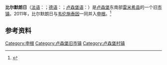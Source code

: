 {{Infobox settlement
<!-- See Template:Infobox settlement for additional fields and descriptions -->
| name                    = 比尔默朗日<br>Burmerange<br>Burmeringen
| native_name             = Boermereng
| native_name_lang        = lb<!-- ISO 639-2 code e.g. "lb" for Luxembourgish -->
| settlement_type         = 旧[[市镇_(卢森堡)|市镇]]
| image_skyline           = Burmerange.jpg
| image_alt               = 
| image_caption           = 比尔默朗日教堂
| image_shield            = Coat of arms bourmerange luxbrg.png
| shield_alt              = 
| shield_size             = 100x80px
| image_map               = Map Burmerange.PNG
| map_alt                 = 
| mapsize                 = 200px
| map_caption             = 比尔默朗日在卢森堡地图上的位置，比尔默朗日为橙色，雷米希县为深红色
| coordinates             = {{coord|3=region:LU_type:adm3rd|display=inline,title}}
| coor_pinpoint           = 
| subdivision_type        = [[世界政区索引|国家]]
| subdivision_name        = {{flag|Luxembourg}}
| subdivision_type1       = [[县_(卢森堡)|县]]
| subdivision_name1       = [[雷米希县|雷米希县]]
| subdivision_type2       = [[市镇_(卢森堡)|市镇]]
| subdivision_name2       = [[申根|申根]]
| established_title       = 
| established_date        = 
| leader_party            = 
| leader_title            = 市长
| leader_name             = {{Luxembourg commune mayor|LAU2={{{LAU2}}}}}
| unit_pref               = Metric<!-- or US or UK -->
| area_footnotes          = 
| area_total_km2          = {{Luxembourg commune area|LAU2={{{LAU2}}}}}
| area_rank               = {{Luxembourg commune area rank|LAU2={{{LAU2}}}}}
| elevation_footnotes     = 
| elevation_max_m         = {{Luxembourg commune high|LAU2={{{LAU2}}}}}
| elevation_max_rank      = {{Luxembourg commune high rank|LAU2={{{LAU2}}}}}
| elevation_min_m         = {{Luxembourg commune low|LAU2={{{LAU2}}}}}
| elevation_min_rank      = {{Luxembourg commune low rank|LAU2={{{LAU2}}}}}
| population_footnotes    = 
| population_total        = {{Luxembourg commune population|LAU2={{{LAU2}}}}}
| population_as_of        = {{Luxembourg communes statistics year}}
| population_rank         = {{Luxembourg commune population rank|LAU2={{{LAU2}}}}}
| population_density_km2  = auto
| population_density_rank = {{Luxembourg commune density rank|LAU2={{{LAU2}}}}}
| timezone1               = [[Central_European_Time|CET]]
| utc_offset1             = +1
| timezone1_DST           = [[Central_European_Summer_Time|CEST]]
| utc_offset1_DST         = +2
| blank_name_sec1         = [[Local_administrative_unit|LAU 2]]
| blank_info_sec1         = LU000{{{LAU2}}}
| website                 = [http://www.burmerange.lu burmerange.lu]
| footnotes               = 
}}

'''比尔默朗日'''（[[法语|法语]]：'''{{lang|fr|Burmerange}}'''；[[德语|德语]]：'''{{lang|de|Burmeringe}}'''；[[卢森堡语|卢森堡语]]：'''{{lang|lb|Biermereng}}'''）是[[卢森堡|卢森堡]]东南部[[雷米希县|雷米希县]]的一个旧[[市镇_(卢森堡)|市镇]]。2011年，比尔默朗日与[[韦伦施泰因|韦伦施泰因]]一同并入[[申根|申根]]。<ref>{{cite web|title=Fusion des communes de Burmerange, Schengen et Wellenstein|url=http://www.legilux.public.lu/leg/a/archives/2011/0110/2011A1716A.html|accessdate=13 June 2015|publisher=Government of Luxembourg|website=Legilux|archive-url=https://web.archive.org/web/20160918220711/http://www.legilux.public.lu/leg/a/archives/2011/0110/2011A1716A.html|archive-date=2016-09-18|dead-url=yes}}</ref>

== 参考资料 ==
{{Reflist}}
{{DEFAULTSORT:Burmerange}}
[[Category:申根|Category:申根]]
[[Category:卢森堡旧市镇|Category:卢森堡旧市镇]]
[[Category:卢森堡村镇|Category:卢森堡村镇]]
{{卢森堡小作品}}